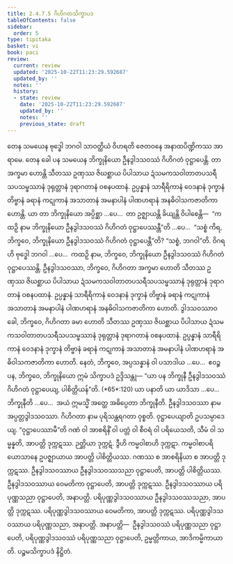 ```yaml
---
title: 2.4.7.5 ဂိဟိဂတသိက္ခာပဒ
tableOfContents: false
sidebar:
  order: 5
type: tipitaka
basket: vi
book: paci
review:
  current: review
  updated: '2025-10-22T11:23:29.592687'
  updated_by: ''
  notes: ''
  history:
  - state: review
    date: '2025-10-22T11:23:29.592687'
    updated_by: ''
    notes: ''
    previous_state: draft
---
```



<ReviewStatus review={frontmatter.review} showDetails={true} />

<HypothesisAnnotation frontmatter={frontmatter} />

<DynamicBreadcrumb />

<Division number="1090" book="paci" e="ch" v="2" p="423">

<Paragraph number="3230" book="paci">
တေန သမယေန ဗုဒ္ဓေါ ဘဂဝါ သာဝတ္ထိယံ ဝိဟရတိ ဇေတဝနေ အနာထပိဏ္ဍိကဿ အာရာမေ. တေန ခေါ ပန သမယေန ဘိက္ခုနိယော ဦနဒွါဒသဝဿံ ဂိဟိဂတံ ဝုဋ္ဌာပေန္တိ. တာ အက္ခမာ ဟောန္တိ သီတဿ ဥဏှဿ ဇိဃစ္ဆာယ ပိပါသာယ ဍံသမကသဝါတာတပသရီသပသမ္ဖဿာနံ ဒုရုတ္တာနံ ဒုရာဂတာနံ ဝစနပထာနံ. ဥပ္ပန္နာနံ သာရီရိကာနံ ဝေဒနာနံ ဒုက္ခာနံ တိဗ္ဗာနံ ခရာနံ ကဋုကာနံ အသာတာနံ အမနာပါနံ ပါဏဟရာနံ အနဓိဝါသကဇာတိကာ ဟောန္တိ.
</Paragraph>

<Paragraph number="3231" book="paci">
ယာ တာ ဘိက္ခုနိယော အပ္ပိစ္ဆာ …ပေ…  တာ ဥဇ္ဈာယန္တိ ခိယျန္တိ ဝိပါစေန္တိ—  “ကထဉှိ နာမ ဘိက္ခုနိယော ဦနဒွါဒသဝဿံ ဂိဟိဂတံ ဝုဋ္ဌာပေဿန္တီ”တိ …ပေ…  “သစ္စံ ကိရ, ဘိက္ခဝေ, ဘိက္ခုနိယော ဦနဒွါဒသဝဿံ ဂိဟိဂတံ ဝုဋ္ဌာပေန္တီ”တိ? “သစ္စံ, ဘဂဝါ”တိ. ဝိဂရဟိ ဗုဒ္ဓေါ ဘဂဝါ …ပေ…  ကထဉှိ နာမ, ဘိက္ခဝေ, ဘိက္ခုနိယော ဦနဒွါဒသဝဿံ ဂိဟိဂတံ ဝုဋ္ဌာပေဿန္တိ. ဦနဒွါဒသဝဿာ, ဘိက္ခဝေ, ဂိဟိဂတာ အက္ခမာ ဟောတိ သီတဿ ဥဏှဿ ဇိဃစ္ဆာယ ပိပါသာယ ဍံသမကသဝါတာတပသရီသပသမ္ဖဿာနံ ဒုရုတ္တာနံ ဒုရာဂတာနံ ဝစနပထာနံ. ဥပ္ပန္နာနံ သာရီရိကာနံ ဝေဒနာနံ ဒုက္ခာနံ တိဗ္ဗာနံ ခရာနံ ကဋုကာနံ အသာတာနံ အမနာပါနံ ပါဏဟရာနံ အနဓိဝါသကဇာတိကာ ဟောတိ. ဒွါဒသဝဿာဝ ခေါ, ဘိက္ခဝေ, ဂိဟိဂတာ ခမာ ဟောတိ သီတဿ ဥဏှဿ ဇိဃစ္ဆာယ ပိပါသာယ ဍံသမကသဝါတာတပသရီသပသမ္ဖဿာနံ ဒုရုတ္တာနံ ဒုရာဂတာနံ ဝစနပထာနံ. ဥပ္ပန္နာနံ သာရီရိကာနံ ဝေဒနာနံ ဒုက္ခာနံ တိဗ္ဗာနံ ခရာနံ ကဋုကာနံ အသာတာနံ အမနာပါနံ ပါဏဟရာနံ အဓိဝါသကဇာတိကာ ဟောတိ. နေတံ, ဘိက္ခဝေ, အပ္ပသန္နာနံ ဝါ ပသာဒါယ …ပေ…  ဧဝဉ္စ ပန, ဘိက္ခဝေ, ဘိက္ခုနိယော ဣမံ သိက္ခာပဒံ ဥဒ္ဒိသန္တု—
</Paragraph>

</Division>
<Division number="1091" book="paci" e="ch" v="2" p="424">

<Paragraph number="3232" book="paci">
<Emphasis>“ယာ ပန ဘိက္ခုနီ ဦနဒွါဒသဝဿံ ဂိဟိဂတံ ဝုဋ္ဌာပေယျ, ပါစိတ္တိယန်”</Emphasis>တိ. (*65*:<Emphasis>120</Emphasis>)
</Paragraph>

</Division>
<Division number="1092" book="paci" e="ch" v="2" p="424">

<Paragraph number="3233" book="paci">
<Emphasis>ယာ ပနာ</Emphasis>တိ ယာ ယာဒိသာ …ပေ…  <Emphasis>ဘိက္ခုနီ</Emphasis>တိ …ပေ…  အယံ ဣမသ္မိံ အတ္ထေ အဓိပ္ပေတာ ဘိက္ခုနီတိ.
</Paragraph>

<Paragraph number="3234" book="paci">
<Emphasis>ဦနဒွါဒသဝဿာ</Emphasis> နာမ အပ္ပတ္တဒွါဒသဝဿာ. <Emphasis>ဂိဟိဂတာ</Emphasis> နာမ ပုရိသန္တရဂတာ ဝုစ္စတိ. <Emphasis>ဝုဋ္ဌာပေယျာ</Emphasis>တိ ဥပသမ္ပာဒေယျ.
</Paragraph>

<Paragraph number="3235" book="paci">
“ဝုဋ္ဌာပေဿာမီ”တိ ဂဏံ ဝါ အာစရိနိံ ဝါ ပတ္တံ ဝါ စီဝရံ ဝါ ပရိယေသတိ, သီမံ ဝါ သမ္မန္နတိ, အာပတ္တိ ဒုက္ကဋဿ. ဉတ္တိယာ ဒုက္ကဋံ. ဒွီဟိ ကမ္မဝါစာဟိ ဒုက္ကဋာ. ကမ္မဝါစာပရိယောသာနေ ဥပဇ္ဈာယာယ အာပတ္တိ ပါစိတ္တိယဿ. ဂဏဿ စ အာစရိနိယာ စ အာပတ္တိ ဒုက္ကဋဿ.
</Paragraph>

</Division>
<Division number="1093" book="paci" e="ch" v="2" p="424">

<Paragraph number="3236" book="paci">
ဦနဒွါဒသဝဿာယ ဦနဒွါဒသဝဿသညာ ဝုဋ္ဌာပေတိ, အာပတ္တိ ပါစိတ္တိယဿ. ဦနဒွါဒသဝဿာယ ဝေမတိကာ ဝုဋ္ဌာပေတိ, အာပတ္တိ ဒုက္ကဋဿ. ဦနဒွါဒသဝဿာယ ပရိပုဏ္ဏသညာ ဝုဋ္ဌာပေတိ, အနာပတ္တိ.
</Paragraph>

<Paragraph number="3237" book="paci">
ပရိပုဏ္ဏဒွါဒသဝဿာယ ဦနဒွါဒသဝဿသညာ, အာပတ္တိ ဒုက္ကဋဿ. ပရိပုဏ္ဏဒွါဒသဝဿာယ ဝေမတိကာ, အာပတ္တိ ဒုက္ကဋဿ. ပရိပုဏ္ဏဒွါဒသဝဿာယ ပရိပုဏ္ဏသညာ, အနာပတ္တိ.
</Paragraph>

</Division>
<Division number="1094" book="paci" e="ch" v="2" p="425">

<Paragraph number="3238" book="paci">
အနာပတ္တိ—  ဦနဒွါဒသဝဿံ ပရိပုဏ္ဏသညာ ဝုဋ္ဌာပေတိ, ပရိပုဏ္ဏဒွါဒသဝဿံ ပရိပုဏ္ဏသညာ ဝုဋ္ဌာပေတိ, ဥမ္မတ္တိကာယ, အာဒိကမ္မိကာယာတိ.

</Paragraph>
</Division>

<Paragraph number="3239" type="center" book="paci">
ပဉ္စမသိက္ခာပဒံ နိဋ္ဌိတံ.
</Paragraph>
